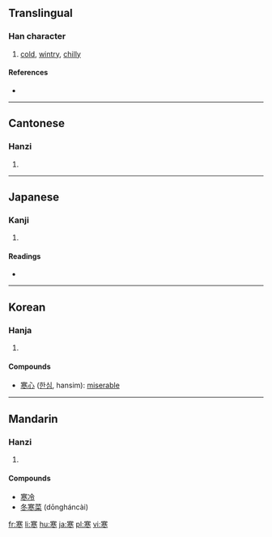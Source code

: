 ==Translingual==

===Han character===
{{Han char|rn=40|rad=宀|as=09|sn=12|four=3030<sub>3</sub>|canj=十廿金卜 (JTCY)}}

# [[cold]], [[wintry]], [[chilly]]

====References====
* {{Han ref|kx=0289.090|dkj=07239|dj=0572.100|hdz=20941.060|uh=5BD2|ud=23506|bh=B448|bd=46152}}

----

==Cantonese==

===Hanzi===
{{yue-hanzi|jyut=|y=hon4}}

# {{defn|Cantonese}}

----

==Japanese==

===Kanji===
{{ja-kanji|grade=3|rs=宀09}}

# {{defn|Japanese}}

====Readings====
* {{ja-readings|on=[[かん]] (kan)|kun=[[さむい]] (samui), [[さむさ]] (samusa)}}

----

==Korean==

===Hanja===
{{ko-hanja|hangeul=[[한]]|rv=han|mr=han}}

# {{defn|Korean}}

====Compounds====
* [[寒心]] ([[한심]], hansim): [[miserable]]

----

==Mandarin==

===Hanzi===
{{cmn-hanzi|pin=[[hán]] ([[han2]])|wg=han<sup>2</sup>}}

# {{defn|Mandarin}}

====Compounds====
* [[寒冷]]
* [[冬寒菜]] (dōngháncài)

[[fr:寒]]
[[li:寒]]
[[hu:寒]]
[[ja:寒]]
[[pl:寒]]
[[vi:寒]]